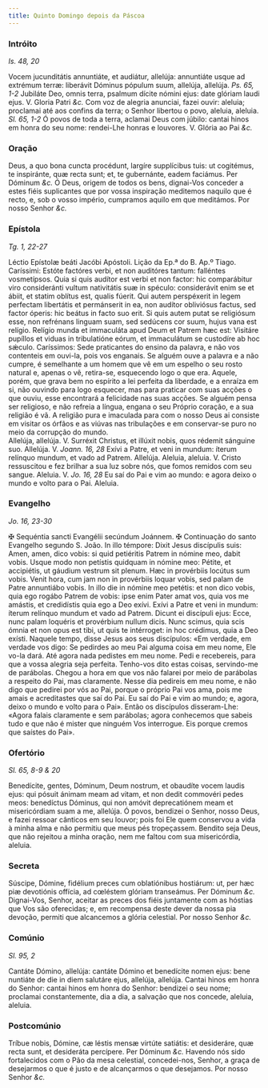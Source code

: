 ```yaml
---
title: Quinto Domingo depois da Páscoa
---
```


### Intróito 

_Is. 48, 20_

<div class="grid grid-cols-2 gap-5">
  <span class="text-justify">
    Vocem jucunditátis annuntiáte, et audiátur, allelúja: annuntiáte usque ad
    extrémum terræ: liberávit Dóminus pópulum suum, allelúja, allelúja.
    <em>Ps. 65, 1-2</em> Jubiláte Deo, omnis terra, psalmum dícite nómini ejus: date
    glóriam laudi ejus. V. Gloria Patri <em>&c.</em>
  </span>
  <span class="text-justify">
    Com voz de alegria anunciai, fazei ouvir: aleluia; proclamai até aos confins
    da terra; o Senhor libertou o povo, aleluia, aleluia. <em>Sl. 65, 1-2</em> Ó
    povos de toda a terra, aclamai Deus com júbilo: cantai hinos em honra do seu
    nome: rendei-Lhe honras e louvores. V. Glória ao Pai <em>&c.</em>
  </span>
</div>

### Oração

<div class="grid grid-cols-2 gap-5">
  <span class="text-justify">
    Deus, a quo bona cuncta procédunt, largíre supplícibus tuis: ut cogitémus,
    te inspiránte, quæ recta sunt; et, te gubernánte, eadem faciámus. Per
    Dóminum <em>&c.</em>
  </span>
  <span class="text-justify">
    Ó Deus, origem de todos os bens, dignai-Vos conceder a estes fiéis
    suplicantes que por vossa inspiração meditemos naquilo que é recto, e, sob o
    vosso império, cumpramos aquilo em que meditámos. Por nosso Senhor
    <em>&c.</em>
  </span>
</div>

### Epístola 

_Tg. 1, 22-27_

<div class="grid grid-cols-2 gap-5">
  <span class="text-justify">Léctio Epístolæ beáti Jacóbi Apóstoli.</span>
  <span class="text-justify">Lição da Ep.ª do B. Ap.º Tiago.</span>
  <span class="text-justify">
    Caríssimi: Estóte factóres verbi, et non auditóres tantum: falléntes
    vosmetípsos. Quia si quis audítor est verbi et non factor: hic comparábitur
    viro consideránti vultum nativitátis suæ in spéculo: considerávit enim se et
    ábiit, et statim oblítus est, qualis fúerit. Qui autem perspéxerit in legem
    perfectam libertátis et permánserit in ea, non audítor obliviósus factus,
    sed factor óperis: hic beátus in facto suo erit. Si quis autem putat se
    religiósum esse, non refrénans linguam suam, sed sedúcens cor suum, hujus
    vana est relígio. Relígio munda et immaculáta apud Deum et Patrem hæc est:
    Visitáre pupíllos et viduas in tribulatióne eórum, et immaculátum se
    custodíre ab hoc sǽculo.
  </span>
  <span class="text-justify">
    Caríssimos: Sede praticantes do ensino da palavra, e não vos contenteis em
    ouvi-la, pois vos enganais. Se alguém ouve a palavra e a não cumpre, é
    semelhante a um homem que vê em um espelho o seu rosto natural e, apenas o
    vê, retira-se, esquecendo logo o que era. Aquele, porém, que grava bem no
    espírito a lei perfeita da liberdade, e a enraíza em si, não ouvindo para
    logo esquecer, mas para praticar com suas acções o que ouviu, esse
    encontrará a felicidade nas suas acções. Se alguém pensa ser religioso, e
    não refreia a língua, engana o seu Próprio coração, e a sua religião é vã. A
    religião pura e imaculada para com o nosso Deus ai consiste em visitar os
    órfãos e as viúvas nas tribulações e em conservar-se puro no meio da
    corrupção do mundo.
  </span>
</div>

<div class="grid grid-cols-2 gap-5">
  <span class="text-justify">
    Allelúja, allelúja. V. Surréxit Christus, et illúxit nobis, quos rédemit
    sánguine suo. Allelúja. V. <em>Joann. 16, 28</em> Exívi a Patre, et veni in
    mundum: íterum relínquo mundum, et vado ad Patrem. Allelúja.
  </span>
  <span class="text-justify">
    Aleluia, aleluia. V. Cristo ressuscitou e fez brilhar a sua luz sobre nós,
    que fomos remidos com seu sangue. Aleluia. V. <em>Jo. 16, 28</em> Eu saí do
    Pai e vim ao mundo: e agora deixo o mundo e volto para o Pai. Aleluia.
  </span>
</div>

### Evangelho 

_Jo. 16, 23-30_

<div class="grid grid-cols-2 gap-5">
  <span class="text-justify">
    <span class="text-red-500">&#10016;</span> Sequéntia sancti Evangélii
    secúndum Joánnem.
  </span>
  <span class="text-justify">
    <span class="text-red-500">&#10016;</span> Continuação do santo Evangelho
    segundo S. João.
  </span>
  <span class="text-justify">
    In illo témpore: Dixit Jesus discípulis suis: Amen, amen, dico vobis: si
    quid petiéritis Patrem in nómine meo, dabit vobis. Usque modo non petístis
    quidquam in nómine meo: Pétite, et accipiétis, ut gáudium vestrum sit
    plenum. Hæc in provérbiis locútus sum vobis. Venit hora, cum jam non in
    provérbiis loquar vobis, sed palam de Patre annuntiábo vobis. In illo die in
    nómine meo petétis: et non dico vobis, quia ego rogábo Patrem de vobis: ipse
    enim Pater amat vos, quia vos me amástis, et credidístis quia ego a Deo
    exívi. Exívi a Patre et veni in mundum: íterum relínquo mundum et vado ad
    Patrem. Dicunt ei discípuli ejus: Ecce, nunc palam loquéris et provérbium
    nullum dicis. Nunc scimus, quia scis ómnia et non opus est tibi, ut quis te
    intérroget: in hoc crédimus, quia a Deo exísti.
  </span>
  <span class="text-justify">
    Naquele tempo, disse Jesus aos seus discípulos: «Em verdade, em verdade vos
    digo: Se pedirdes ao meu Pai alguma coisa em meu nome, Ele vo-la dará. Até
    agora nada pedistes em meu nome. Pedi e recebereis, para que a vossa alegria
    seja perfeita. Tenho-vos dito estas coisas, servindo-me de parábolas. Chegou
    a hora em que vos não falarei por meio de parábolas a respeito do Pai, mas
    claramente. Nesse dia pedireis em meu nome, e não digo que pedirei por vós
    ao Pai, porque o próprio Pai vos ama, pois me amais e acreditastes que saí
    do Pai. Eu saí do Pai e vim ao mundo; e, agora, deixo o mundo e volto para o
    Pai». Então os discípulos disseram-Lhe: «Agora falais claramente e sem
    parábolas; agora conhecemos que sabeis tudo e que não é mister que ninguém
    Vos interrogue. Eis porque cremos que saístes do Pai».
  </span>
</div>

### Ofertório 

_Sl. 65, 8-9 & 20_

<div class="grid grid-cols-2 gap-5">
  <span class="text-justify">
    Benedícite, gentes, Dóminum, Deum nostrum, et obaudíte vocem laudis ejus:
    qui pósuit ánimam meam ad vitam, et non dedit commovéri pedes meos:
    benedíctus Dóminus, qui non amóvit deprecatiónem meam et misericórdiam suam
    a me, allelúja.
  </span>
  <span class="text-justify">
    Ó povos, bendizei o Senhor, nosso Deus, e fazei ressoar cânticos em seu
    louvor; pois foi Ele quem conservou a vida à minha alma e não permitiu que
    meus pés tropeçassem. Bendito seja Deus, que não rejeitou a minha oração,
    nem me faltou com sua misericórdia, aleluia.
  </span>
</div>

### Secreta

<div class="grid grid-cols-2 gap-5">
  <span class="text-justify">
    Súscipe, Dómine, fidélium preces cum oblatiónibus hostiárum: ut, per hæc piæ
    devotiónis offícia, ad cœléstem glóriam transeámus. Per Dóminum <em>&c.</em>
  </span>
  <span class="text-justify">
    Dignai-Vos, Senhor, aceitar as preces dos fiéis juntamente com as hóstias
    que Vos são oferecidas; e, em recompensa deste dever da nossa pia devoção,
    permiti que alcancemos a glória celestial. Por nosso Senhor <em>&c.</em>
  </span>
</div>

### Comúnio 

_Sl. 95, 2_

<div class="grid grid-cols-2 gap-5">
  <span class="text-justify">
    Cantáte Dómino, allelúja: cantáte Dómino et benedícite nomen ejus: bene
    nuntiáte de die in diem salutáre ejus, allelúja, allelúja.
  </span>
  <span class="text-justify">
    Cantai hinos em honra do Senhor: cantai hinos em honra do Senhor: bendizei o
    seu nome; proclamai constantemente, dia a dia, a salvação que nos concede,
    aleluia, aleluia.
  </span>
</div>

### Postcomúnio

<div class="grid grid-cols-2 gap-5">
  <span class="text-justify">
    Tríbue nobis, Dómine, cæ léstis mensæ virtúte satiátis: et desideráre, quæ
    recta sunt, et desideráta percípere. Per Dóminum <em>&c.</em>
  </span>
  <span class="text-justify">
    Havendo nós sido fortalecidos com o Pão da mesa celestial, concedei-nos,
    Senhor, a graça de desejarmos o que é justo e de alcançarmos o que
    desejamos. Por nosso Senhor <em>&c.</em>
  </span>
</div>
